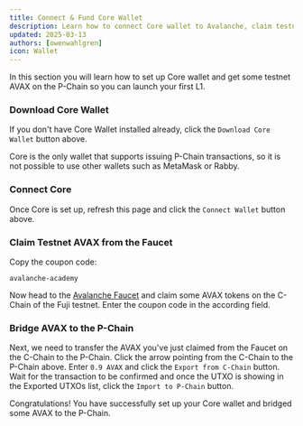 ```yaml
---
title: Connect & Fund Core Wallet
description: Learn how to connect Core wallet to Avalanche, claim testnet AVAX and bridge it to the P-Chain.
updated: 2025-03-13
authors: [owenwahlgren]
icon: Wallet
---
```


In this section you will learn how to set up Core wallet and get some testnet AVAX on the P-Chain so
you can launch your first L1.

<ToolboxMdxWrapper walletMode="c-chain"/>

<Steps>
<Step>

### Download Core Wallet

If you don't have Core Wallet installed already, click the `Download Core Wallet` button above.

Core is the only wallet that supports issuing P-Chain transactions, so it is not possible to use
other wallets such as MetaMask or Rabby.

</Step>
<Step>

### Connect Core

Once Core is set up, refresh this page and click the `Connect Wallet` button above.

</Step>
<Step>

### Claim Testnet AVAX from the Faucet

Copy the coupon code:

```
avalanche-academy
```

Now head to the [Avalanche Faucet](https://core.app/tools/testnet-faucet/?subnet=c&token=c) and claim
some AVAX tokens on the C-Chain of the Fuji testnet. Enter the coupon code in the according field.

</Step>
<Step>

### Bridge AVAX to the P-Chain

Next, we need to transfer the AVAX you've just claimed from the Faucet on the C-Chain to the
P-Chain. Click the arrow pointing from the C-Chain to the P-Chain above. Enter `0.9 AVAX` and click
the `Export from C-Chain` button. Wait for the transaction to be confirmed and once the UTXO is
showing in the Exported UTXOs list, click the `Import to P-Chain` button.

</Step>
</Steps>

Congratulations! You have successfully set up your Core wallet and bridged some AVAX to the P-Chain.







